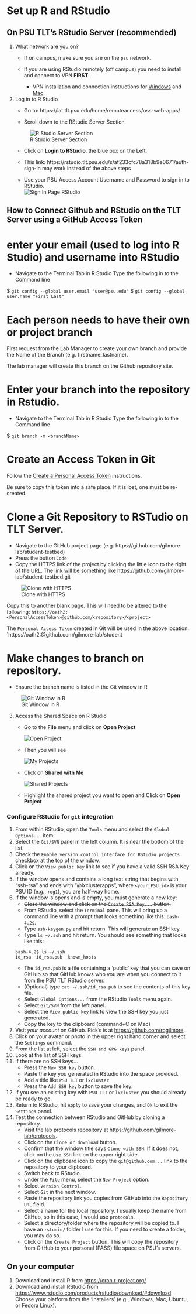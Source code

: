 # Set up R and RStudio

## On PSU TLT's RStudio Server (recommended)

1. What network are you on?
    - If on campus, make sure you are on the `psu` network. 

    - If you are using RStudio remotely (off campus) you need to install and connect to VPN **FIRST**.
        - VPN installation and connection instructions for [Windows](https://ithelp.ssri.psu.edu/penn-state-vpn) and [Mac](https://ithelp.ssri.psu.edu/penn-state-vpn-mac)  
  
2. Log in to R Studio
    - Go to: https://lat.tlt.psu.edu/home/remoteaccess/oss-web-apps/
    
    - Scroll down to the RStudio Server Section  
    
     ![R Studio Server Section](../protocols/imgs/RStudioServerInfo.JPG)  
    - Click on **Login to RStudio**, the blue box on the Left.
    
    * This link: https://rstudio.tlt.psu.edu/s/af233cfc78a318b9e0671/auth-sign-in may work instead of the above steps  
    
    - Use your PSU Access Account Username and Password to sign in to RStudio.  
     ![Sign In Page RStudio](../protocols/imgs/SignInRStudio.JPG)
     
## How to Connect Github and RStudio on the TLT Server using a GitHub Access Token

# enter your email (used to log into R Studio) and username into RStudio

- Navigate to the Terminal Tab in R Studio
Type the following in to the Command line

$ `git config --global user.email "user@psu.edu"`
$ `git config --global user.name "First Last"`

# Each person needs to have their own or project branch

First request from the Lab Manager to create your own branch and provide the Name of the Branch (e.g. firstname_lastname).

The lab manager will create this branch on the Github repository site.

# Enter your branch into the repository in Rstudio.

- Navigate to the Terminal Tab in R Studio
Type the following in to the Command line

$ `git branch -m <branchName>`


# Create an Access Token in Git

Follow the [Create a Personal Access Token](https://docs.github.com/en/authentication/keeping-your-account-and-data-secure/creating-a-personal-access-token) instructions.

Be sure to copy this token into a safe place. If it is lost, one must be re-created.

# Clone a Git Repository to RSTudio on TLT Server.

- Navigate to the GitHub project page (e.g. https://github.com/gilmore-lab/student-testbed)
- Press the button  `Code`
- Copy the HTTPS link of the project by clicking the little icon to the right of the URL. The link will be something like https://github.com/gilmore-lab/student-testbed.git

![Clone with HTTPS](../protocols/imgs/GitHub-copy-repo-https.png)  

Copy this to another blank page. This will need to be altered to the following:
`https://oath2:<PersonalAccessToken>@github.com/<repository>/<project>`

The `Personal Access Token` created in Git will be used in the above location.
`https://oath2:<PersonalAccessToken>@github.com/gilmore-lab/student


# Make changes to branch on repository. 

- Ensure the branch name is listed in the Git window in R

![Git Window in R](../protocols/imgs/Git-Window-R.png)  

3. Access the Shared Space on R Studio  
    - Go to the **File** menu and click on **Open Project**  
    
      ![Open Project](../protocols/imgs/ROpenProject.JPG)  
    - Then you will see  
    
      ![My Projects](../protocols/imgs/RMyProjects.JPG)  
    - Click on **Shared with Me**  
    
      ![Shared Projects](../protocols/imgs/RSharedProject.JPG)  
    - Highlight the shared project you want to open and Click on **Open Project**  

### Configure RStudio for `git` integration

1. From within RStudio, open the `Tools` menu and select the `Global Options...` item.
2. Select the `Git/SVN` panel in the left column. It is near the bottom of the list.
3. Check the `Enable version control interface for RStudio projects` checkbox at the top of the window.
4. Click on the `View public key` link to see if you have a valid SSH RSA Key already. 
5. If the window opens and contains a long text string that begins with "ssh-rsa" and ends with "<your_PSU_id>@lxclusterapps", where `<your_PSU_id>` is your PSU ID (e.g., `rog1`), you are half-way home.
6. If the window is opens and is empty, you must generate a new key:
    - ~~Close the window and click on the `Create RSA Key...` button.~~
    - From RStudio, select the `Terminal` pane. This will bring up a command line with a prompt that looks something like this: `bash-4.2$`.
    - Type `ssh-keygen.py` and hit return. This will generate an SSH key.
    - Type `ls ~/.ssh` and hit return. You should see something that looks like this:
```
bash-4.2$ ls ~/.ssh
id_rsa  id_rsa.pub  known_hosts
```
    - The `id_rsa.pub` is a file containing a 'public' key that you can save on GitHub so that GitHub knows who you are when you connect to it from the PSU TLT RStudio server.
    - (Optional) type `cat ~/.ssh/id_rsa.pub` to see the contents of this key file.
    - Select `Global Options...` from the RStudio `Tools` menu again.
    - Select `Git/SVN` from the left panel.
    - Select the `View public key` link to view the SSH key you just generated.
    - Copy the key to the clipboard (command+C on Mac)
8. Visit *your account* on GitHub. Rick's is at <https://github.com/rogilmore>.
9. Click on your avatar or photo in the upper right hand corner and select the `Settings` command.
10. From the list at left, select the `SSH and GPG keys` panel.
11. Look at the list of SSH keys.
12. If there are no SSH keys...
    - Press the `New SSH key` button.
    - Paste the key you generated in RStudio into the space provided.
    - Add a title like `PSU TLT` or `lxcluster`
    - Press the `Add SSH key` button to save the key.
13. If you see an existing key with `PSU TLT` or `lxcluster` you should already be ready to go.
14. Return to RStudio, hit `Apply` to save your changes, and `Ok` to exit the `Settings` panel.
15. Test the connection between RStudio and GitHub by cloning a repository.
    - Visit the lab protocols repository at <https://github.com/gilmore-lab/protocols>.
    - Click on the `Clone or download` button.
    - Confirm that the window title says `Clone with SSH`. If it does not, click on the `Use SSH` link on the upper right side.
    - Click on the clipboard icon to copy the `git@github.com...` link to the repository to your clipboard.
    - Switch back to RStudio.
    - Under the `File` menu, select the `New Project` option.
    - Select `Version Control`.
    - Select `Git` in the next window.
    - Paste the repository link you copies from GitHub into the `Repository URL` field.
    - Select a name for the local repository. I usually keep the name from GitHub, so in this case, I would use `protocols`.
    - Select a directory/folder where the repository will be copied to. I have an `rstudio/` folder I use for this. If you need to create a folder, you may do so.
    - Click on the `Create Project` button. This will copy the repository from GitHub to your personal (PASS) file space on PSU's servers.
    
## On your computer

1. Download and install R from <https://cran.r-project.org/>
2. Download and install RStudio from <https://www.rstudio.com/products/rstudio/download/#download>. Choose your platform from the 'Installers' (e.g., Windows, Mac, Ubuntu, or Fedora Linux).